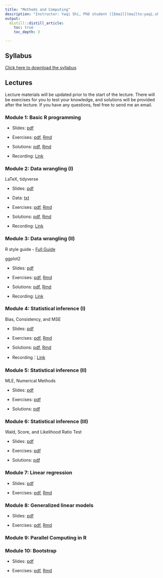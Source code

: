 ```yaml
---
title: "Methods and Computing"
description: "Instructor: Yaqi Shi, PhD student ([Email](mailto:yaqi.shi@mail.utoronto.ca))"
output:
  distill::distill_article:
    toc: true
    toc_depth: 3

---
```


## Syllabus

[Click here to download the syllabus](Computing/2024/syllabus_computing.pdf)



## Lectures

Lecture materials will be updated prior to the start of the lecture. There will be exercises for you to test your knowledge, and solutions will be provided after the lecture. If you have any questions, feel free to send me an email.

### Module 1: Basic R programming

- Slides: [pdf](Computing/2024/Slides/mod1.pdf) 

- Exercises: [pdf](Computing/2024/Exercises/ex1.pdf), [Rmd](Computing/2024/Exercises/ex1.Rmd)

- Solutions: [pdf](Computing/2024/Solutions/sol1.pdf), [Rmd](Computing/2024/Solutions/sol1.Rmd)

- Recording: [Link](https://play.library.utoronto.ca/embed/2512caddaa6f822e94ba7afc1cecba9b)


### Module 2: Data wrangling (I)

LaTeX, tidyverse

- Slides: [pdf](Computing/2024/Slides/mod2.pdf) 

- Data: [txt](Computing/2024/Slides/mtcars.txt)

- Exercises: [pdf](Computing/2024/Exercises/ex2.pdf), [Rmd](Computing/2024/Exercises/ex2.Rmd)

- Solutions: [pdf](Computing/2024/Solutions/sol2.pdf), [Rmd](Computing/2024/Solutions/sol2.Rmd)

- Recording: [Link](https://play.library.utoronto.ca/watch/8cff1267e03eabbdfb8765f07e7d4e90)



### Module 3: Data wrangling (II)

R style guide
- [Full Guide](https://style.tidyverse.org)

ggplot2

- Slides: [pdf](Computing/2024/Slides/mod3.pdf) 

- Exercises: [pdf](Computing/2024/Exercises/ex3.pdf), [Rmd](Computing/2024/Exercises/ex3.Rmd)

- Solutions: [pdf](Computing/2024/Solutions/sol3.pdf), [Rmd](Computing/2024/Solutions/sol3.Rmd)

- Recording: [Link](https://play.library.utoronto.ca/watch/25639982c061c5bad7033589da27df40)

 
### Module 4: Statistical inference (I)

Bias, Consistency, and MSE

- Slides: [pdf](Computing/2024/Slides/mod4.pdf) 

- Exercises: [pdf](Computing/2024/Exercises/ex4.pdf), [Rmd](Computing/2024/Exercises/ex4.Rmd)

- Solutions: [pdf](Computing/2024/Solutions/sol4.pdf), [Rmd](Computing/2024/Solutions/sol4.Rmd)
 
- Recording：[Link](https://play.library.utoronto.ca/watch/658b73dd8cac7c748e00a43c3b211a2f)

### Module 5: Statistical inference (II)

MLE, Numerical Methods

- Slides: [pdf](Computing/2024/Slides/mod5.pdf) 

- Exercises: [pdf](Computing/2024/Exercises/ex5.pdf)

- Solutions: [pdf](Computing/2024/Solutions/sol5.pdf)
<!--
- Recording：[Link]()
-->


### Module 6: Statistical inference (III)


Wald, Score, and Likelihood Ratio Test

- Slides: [pdf](Computing/2024/Slides/mod6.pdf) 

- Exercises: [pdf](Computing/2024/Exercises/ex6.pdf)

- Solutions: [pdf](Computing/2022/Solutions/sol6.pdf)


### Module 7: Linear regression 

- Slides: [pdf](Computing/2024/Slides/mod7.pdf) 

- Exercises: [pdf](Computing/2024/Exercises/ex7.pdf), [Rmd](Computing/2024/Exercises/ex7.Rmd)

<!--
- Solutions: [pdf](Computing/2023/Solutions/sol7.pdf), [Rmd](Computing/2023/Solutions/sol7.Rmd)
-->


### Module 8: Generalized linear models

- Slides: [pdf](Computing/2024/Slides/mod8.pdf) 

- Exercises: [pdf](Computing/2024/Exercises/ex8.pdf),  [Rmd](Computing/2024/Exercises/ex8.Rmd)

<!--

- Solution: [pdf](Computing/2024/Solutions/sol8.pdf), [Rmd](Computing/2024/Solutions/sol8.Rmd)
-->


### Module 9: Parallel Computing in R

<!--
- Slides: [pdf](Computing/2023/Slides/mod9.pdf) 

- Exercises: [pdf](Computing/2022/Exercises/ex7.pdf)


- Solution: [pdf](Computing/2022/Solutions/sol7.pdf), [Rmd](Computing/2022/Solutions/sol9.Rmd)
-->


### Module 10: Bootstrap

- Slides: [pdf](Computing/2024/Slides/mod10.pdf) 

- Exercises: [pdf](Computing/2024/Exercises/ex10.pdf),  [Rmd](Computing/2024/Exercises/ex10.Rmd)

<!-- 
- Solution: [pdf](Computing/2022/Solutions/sol10.pdf), [Rmd](Computing/2022/Solutions/sol10.Rmd)
-->